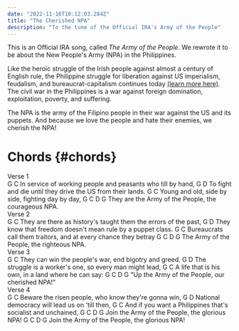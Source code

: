 ```yaml
---
date: "2022-11-16T10:12:03.284Z"
title: "The Cherished NPA"
description: "To the tune of the Official IRA's Army of the People"
---
```


This is an Official IRA song, called _The Army of the People_. We rewrote it 
to be about the New People's Army (NPA) in the Philippines. 

Like the heroic struggle of the Irish people against almost a century of English rule,
the Philippine struggle for liberation against US imperialism, feudalism, and bureaucrat-capitalism 
continues today [(learn more here)](/blog/2020/07/16/psr/). The civil war in the Philippines
is a war against foreign domination, exploitation, poverty, and suffering. 

The NPA is the army of the Filipino people in their war against the US and its puppets.
And because we love the people and hate their enemies, we cherish the NPA!

# Chords {#chords}
<Section>Verse 1</Section>
<Chords>   G                             C</Chords>
<Lyrics>In service of working people and peasants who till by hand,</Lyrics>
<Chords>   G                                  D</Chords>
<Lyrics>To fight and die until they drive the US from their lands.</Lyrics>
<Chords>G                            C</Chords>
<Lyrics>Young and old, side by side, fighting day by day,</Lyrics>
<Chords>             G            C          D        G</Chords>
<Lyrics>They are the Army of the People, the courageous NPA.</Lyrics>

<Section>Verse 2</Section>
<Chords>G                                           C</Chords>
<Lyrics>They are there as history's taught them the errors of the past,</Lyrics>
<Chords>G                                    D</Chords>
<Lyrics>They know that freedom doesn't mean rule by a puppet class.</Lyrics>
<Chords>G                                       C</Chords>
<Lyrics>Bureaucrats call them traitors, and at every chance they betray</Lyrics>
<Chords>    G            C           D        G</Chords>
<Lyrics>The Army of the People, the righteous NPA.</Lyrics>

<Section>Verse 3</Section>
<Chords>G                                  C</Chords>
<Lyrics>They can win the people's war, end bigotry and greed.</Lyrics>
<Chords>    G                              D</Chords>
<Lyrics>The struggle is a worker's one, so every man might lead,</Lyrics>
<Chords>  G                          C</Chords>
<Lyrics>A life that is his own, in a land where he can say:</Lyrics>
<Chords>        G            C           D        G</Chords>
<Lyrics>"Up the Army of the People, our cherished NPA!"</Lyrics>

<Section>Verse 4</Section>
<Chords>  G                          C</Chords>
<Lyrics>Beware the risen people, who know they're gonna win,</Lyrics>
<Chords>G                       D</Chords>
<Lyrics>National democracy will lead us on 'till then,</Lyrics>
<Chords>    G                                C</Chords>
<Lyrics>And if you want a Philippines that's socialist and unchained,</Lyrics>
<Chords>         G            C          D        G</Chords>
<Lyrics>Join the Army of the People, the glorious NPA!</Lyrics>
<Chords>         G            C          D        G</Chords>
<Lyrics>Join the Army of the People, the glorious NPA!</Lyrics>